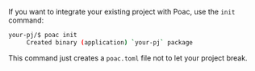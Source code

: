 If you want to integrate your existing project with Poac, use the `init` command:

```bash
your-pj/$ poac init
     Created binary (application) `your-pj` package
```

This command just creates a `poac.toml` file not to let your project break.
